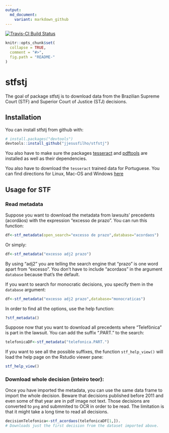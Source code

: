 ```yaml
---
output:
  md_document:
    variant: markdown_github
---
```


[![Travis-CI Build Status](https://travis-ci.org/jjesusfilho/stfstj.svg?branch=master)](https://travis-ci.org/jjesusfilho/stfstj)


```r
knitr::opts_chunk$set(
  collapse = TRUE,
  comment = "#>",
  fig.path = "README-"
)
```

# stfstj

The goal of package stfstj is to download data from the Brazilian Supreme Court (STF) and Superior Court of Justice (STJ) decisions.

## Installation

You can install stfstj from github with:

```r
# install.packages("devtools")
devtools::install_github("jjesusfilho/stfstj")
```

You also have to make sure the packages [tesseract](https://github.com/ropensci/tesseract) and [pdftools](https://github.com/ropensci/pdftools) are installed as well as their dependencies.

You also have to download the `tesseract` trained data for Portuguese. You can find directions for Linux, Mac-OS and Windows  [here](https://github.com/tesseract-ocr/tesseract/wiki)

## Usage for STF

### Read metadata

Suppose you want to download the metadata from lawsuits' precedents (acordãos) with the expression "excesso de prazo". You can run this function:

```r
df<-stf_metadata(open_search="excesso de prazo",database="acordaos")
```

Or simply:

```r
df<-stf_metadata("excesso adj2 prazo")
```

By using "adj2" you are telling the search engine that "prazo" is one word apart from "excesso". You don't have to include "acordaos" in the argument `database` because that's the default.

If you want to search for monocratic decisions, you specify them in the `database` argument:

```r
df<-stf_metadata("excesso adj2 prazo",database="monocraticas")
```

In order to find all the options, use the help function:

```r
?stf_metadata()
```

Suppose now that you want to download all precedents where "Telefônica" is part in the lawsuit. You can add the suffix ".PART." to the search:

```r
telefonicaDF<-stf_metadata("telefonica.PART.")
```

If you want to see all the possible suffixes, the function `stf_help_view()` will load the help page on the Rstudio viewer pane:

```r
stf_help_view()
```

### Download whole decision (inteiro teor):

Once you have imported the metadata, you can use the same data frame to import the whole decision. Beware that decisions published before 2011 and even some of that year are in pdf image not text. Those decisions are converted to `png` and submmited to OCR in order to be read.
The limitation is that it might take a long time to read all decisions.

```r
decisionTelefonica<-stf_acordaos(telefonicaDF[1,]). 
# Downloads just the first decision from the dataset imported above.
```






